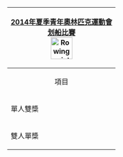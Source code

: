 {| class="infobox" style="padding:0.3em; margin-left:15px; border:1px solid #B8C7D9; background:#f5faff; font-size:90%; line-height:1.5em"
|- style="background:#cedff2; text-align:center;"
!colspan="3"|[[2014年夏季青年奧林匹克運動會]]<br/>[[2014年夏季青年奧林匹克運動會划船比賽|划船比賽]]<br/>[[Image:Rowing pictogram.svg|50px]]
|- style="background:#deeaf6; text-align:center;"
|colspan="3" align="center"|項目
|-
|align="left"|單人雙槳
|align="center"|[[2014年夏季青年奧林匹克運動會划船男子單人雙槳比賽|男子]]
|align="center"|[[2014年夏季青年奧林匹克運動會划船女子單人雙槳比賽|女子]]
|-
|align="left"|雙人單槳
|align="center"|[[2014年夏季青年奧林匹克運動會划船男子雙人單槳比賽|男子]]
|align="center"|[[2014年夏季青年奧林匹克運動會划船女子雙人單槳比賽|女子]]
|}<noinclude>[[Category:2014年夏季青年奧林匹克運動會比賽項目導航模板|{{PAGENAME}}]]
</noinclude>